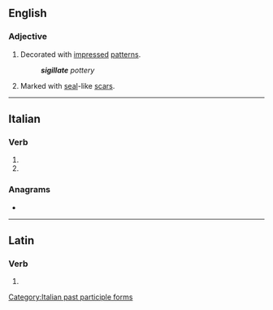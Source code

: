 ==English==

===Adjective===
{{en-adj}}

# Decorated with [[impressed]] [[pattern]]s.
#: '''''sigillate''' pottery''
# {{lb|en|botany}} Marked with [[seal]]-like [[scar]]s.

----

==Italian==

===Verb===
{{head|it|verb form}}

# {{inflection of|it|sigillare||2|p|pres|indc|;|2|p|impr}}
# {{feminine plural of|it|sigillato}}

===Anagrams===
* {{anagrams|it|a=aegiillst|gialliste|legalisti}}

[[Category:Italian past participle forms]]

----

==Latin==

===Verb===
{{la-verb-form|sigillāte}}

# {{inflection of|la|sigillō||2|p|pres|actv|impr}}